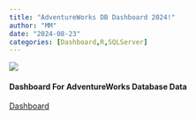 ```yaml
---
title: "AdventureWorks DB Dashboard 2024!"
author: "MM"
date: "2024-08-23"
categories: [Dashboard,R,SQLServer]
---
```


![](adv.jpeg)

#### Dashboard For AdventureWorks Database Data

[Dashboard](https://afaaqitc.github.io/AdvWorks-Report/){target="\"_blank"}

